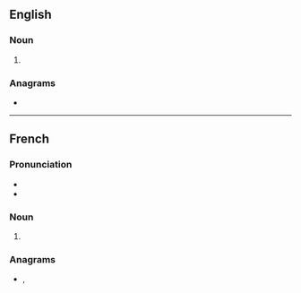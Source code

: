 ==English==

===Noun===
{{head|en|noun form}}

# {{plural of|en|tonic}}

===Anagrams===
* {{anagrams|en|a=cinost|Costin|sintoc|tocsin}}

----

==French==

===Pronunciation===
* {{fr-IPA}}
* {{homophones|fr|tonics|tonique|toniques}}

===Noun===
{{head|fr|noun plural form|g=m}}

# {{plural of|fr|tonic}}

===Anagrams===
* {{l|fr|citons}}, {{l|fr|tocsin}}